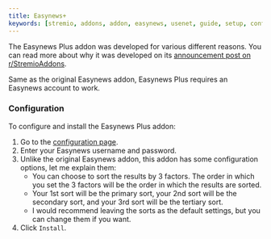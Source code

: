 ```yaml
---
title: Easynews+
keywords: [stremio, addons, addon, easynews, usenet, guide, setup, configuration, install, link]
---
```



<StremioAddonButtons id="easynews-plus" manifest="https://b89262c192b0-stremio-easynews-addon.baby-beamup.club/manifest.json" configurable={true} configurationRequired={true} source="https://github.com/sleeyax/stremio-easynews-addon"/> 

The Easynews Plus addon was developed for various different reasons. 
You can read more about why it was developed on its [announcement post on r/StremioAddons](https://www.reddit.com/r/StremioAddons/comments/1ehrrdg/new_addon_easynews/).

Same as the original Easynews addon, Easynews Plus requires an Easynews account to work.

<h3>Configuration</h3>

To configure and install the Easynews Plus addon:

1. Go to the [configuration page](https://b89262c192b0-stremio-easynews-addon.baby-beamup.club/configure).
2. Enter your Easynews username and password.
3. Unlike the original Easynews addon, this addon has some configuration options, let me explain them:
    - You can choose to sort the results by 3 factors. The order in which you set the 3 factors will be the order in which the results are sorted. 
    - Your 1st sort will be the primary sort, your 2nd sort will be the secondary sort, and your 3rd sort will be the tertiary sort.
    - I would recommend leaving the sorts as the default settings, but you can change them if you want.
4. Click `Install`.
